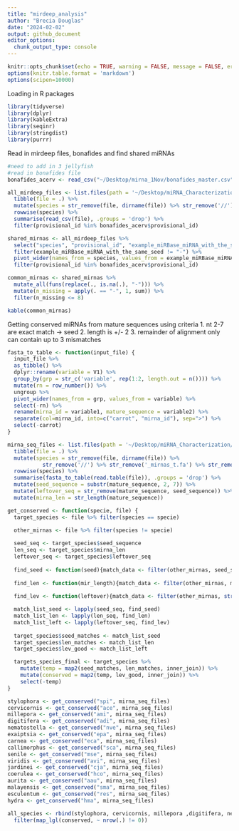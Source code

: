 ```yaml
---
title: "mirdeep_analysis"
author: "Brecia Douglas"
date: "2024-02-02"
output: github_document
editor_options: 
  chunk_output_type: console
---
```


```r
knitr::opts_chunk$set(echo = TRUE, warning = FALSE, message = FALSE, error = FALSE, fig.path='Figures/', dev=c('png', 'pdf'))
options(knitr.table.format = 'markdown')
options(scipen=10000)
```

Loading in R packages
```r
library(tidyverse)
library(dplyr)
library(kableExtra)
library(seqinr)
library(stringdist)
library(purrr)
```

Read in mirdeep files, bonafides and find shared miRNAs
```r
#need to add in 3 jellyfish
#read in bonafides file
bonafides_acerv <- read_csv("~/Desktop/mirna_1Nov/bonafides_master.csv")

all_mirdeep_files <- list.files(path = '~/Desktop/miRNA_Characterization/miRNA_Characterization/mirdeep_files/', full.names = TRUE) %>%
  tibble(file = .) %>%
  mutate(species = str_remove(file, dirname(file)) %>% str_remove('//') %>% str_remove('result_') %>% str_remove('.csv')) %>%
  rowwise(species) %>%
  summarise(read_csv(file), .groups = 'drop') %>%
  filter(provisional_id %in% bonafides_acerv$provisional_id)

shared_mirnas <- all_mirdeep_files %>%
  select("species", "provisional_id", "example_miRBase_miRNA_with_the_same_seed") %>%
  filter(example_miRBase_miRNA_with_the_same_seed != "-") %>%
  pivot_wider(names_from = species, values_from = example_miRBase_miRNA_with_the_same_seed) %>%
  filter(provisional_id %in% bonafides_acerv$provisional_id)

common_mirnas <- shared_mirnas %>%
  mutate_all(funs(replace(., is.na(.), "-"))) %>%
  mutate(n_missing = apply(. == "-", 1, sum)) %>%
  filter(n_missing <= 8) 

kable(common_mirnas)
```

Getting conserved miRNAs from mature sequences using criteria
1. nt 2-7 are exact match -> seed
2. length is +/- 2
3. remainder of alignment only can contain up to 3 mismatches
```r
fasta_to_table <- function(input_file) {
  input_file %>%
  as_tibble() %>%
  dplyr::rename(variable = V1) %>%
  group_by(grp = str_c('variable', rep(1:2, length.out = n()))) %>%
  mutate(rn = row_number()) %>%
  ungroup %>%
  pivot_wider(names_from = grp, values_from = variable) %>%
  select(-rn) %>%
  rename(mirna_id = variable1, mature_sequence = variable2) %>%
  separate(col=mirna_id, into=c("carrot", "mirna_id"), sep=">") %>%
  select(-carrot)
}

mirna_seq_files <- list.files(path = '~/Desktop/miRNA_Characterization/miRNA_Characterization/raw_mirna_seq_cnidarians/', full.names = TRUE) %>%
  tibble(file = .) %>%
  mutate(species = str_remove(file, dirname(file)) %>% 
           str_remove('//') %>% str_remove('_mirnas_t.fa') %>% str_remove('_t.fa') %>% str_remove('praher_')) %>%
  rowwise(species) %>%
  summarise(fasta_to_table(read.table(file)), .groups = 'drop') %>%
  mutate(seed_sequence = substr(mature_sequence, 2, 7)) %>%
  mutate(leftover_seq = str_remove(mature_sequence, seed_sequence)) %>%
  mutate(mirna_len = str_length(mature_sequence))

get_conserved <- function(specie, file) {
  target_species <- file %>% filter(species == specie)

  other_mirnas <- file %>% filter(species != specie)
  
  seed_seq <- target_species$seed_sequence
  len_seq <- target_species$mirna_len
  leftover_seq <- target_species$leftover_seq
  
  find_seed <- function(seed){match_data <- filter(other_mirnas, seed_sequence == seed)}
  
  find_len <- function(mir_length){match_data <- filter(other_mirnas, mirna_len <= mir_length + 2 & mirna_len >= mir_length - 2)}
  
  find_lev <- function(leftover){match_data <- filter(other_mirnas, stringdist(leftover, leftover_seq, method = "lv") < 3)}

  match_list_seed <- lapply(seed_seq, find_seed)
  match_list_len <- lapply(len_seq, find_len)
  match_list_left <- lapply(leftover_seq, find_lev)
  
  target_species$seed_matches <- match_list_seed
  target_species$len_matches <- match_list_len
  target_species$lev_good <- match_list_left

  targets_species_final <- target_species %>%
    mutate(temp = map2(seed_matches, len_matches, inner_join)) %>%
    mutate(conserved = map2(temp, lev_good, inner_join)) %>%
    select(-temp)
}

stylophora <- get_conserved("spi", mirna_seq_files)
cervicornis <- get_conserved("ace", mirna_seq_files)
millepora <- get_conserved("ami", mirna_seq_files)
digitifera <- get_conserved("adi", mirna_seq_files)
nematostella <- get_conserved("nve", mirna_seq_files)
exaiptsia <- get_conserved("epa", mirna_seq_files)
carnea <- get_conserved("eca", mirna_seq_files)
callimorphus <- get_conserved("sca", mirna_seq_files)
senile <- get_conserved("mse", mirna_seq_files)
viridis <- get_conserved("avi", mirna_seq_files)
jardinei <- get_conserved("cja", mirna_seq_files)
coerulea <- get_conserved("hco", mirna_seq_files)
aurita <- get_conserved("aau", mirna_seq_files)
malayensis <- get_conserved("sma", mirna_seq_files)
esculentum <- get_conserved("res", mirna_seq_files)
hydra <- get_conserved("hma", mirna_seq_files)

all_species <- rbind(stylophora, cervicornis, millepora ,digitifera, nematostella , exaiptsia, carnea, callimorphus, senile, viridis, jardinei, coerulea, aurita, malayensis, esculentum, hydra) %>%
  filter(map_lgl(conserved, ~ nrow(.) != 0))
```





